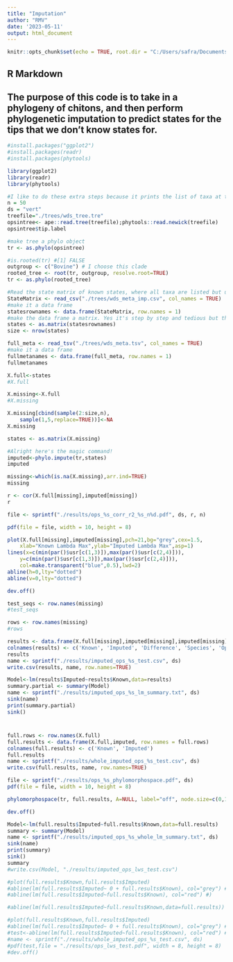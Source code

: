 ```yaml
---
title: "Imputation"
author: "RMV"
date: '2023-05-11'
output: html_document
---
```


```r
knitr::opts_chunk$set(echo = TRUE, root.dir = "C:/Users/safra/Documents/GitHub/vizphiz/phylo_imputation/trees")
```

## R Markdown

## The purpose of this code is to take in a phylogeny of chitons, and then perform phylogenetic imputation to predict states for the tips that we don't know states for. 

```r
#install.packages("ggplot2")
#install.packages(readr)
#install.packages(phytools)

library(ggplot2)
library(readr)
library(phytools)
```

```r
#I like to do these extra steps because it prints the list of taxa at the end and that's helpful for inevitable errors of "WAH THEY DON'T MATCH". Also, apparently the person who wrote this decided phylogenies can't have quotes. Like normal goddamn newick files have? Yeah, delete all those. Just do a control find for ' on your phylogeny because they all have to go. The fuck?
n = 50
ds = "vert"
treefile="./trees/wds_tree.tre"
opsintree<- ape::read.tree(treefile);phytools::read.newick(treefile)
opsintree$tip.label

#make tree a phylo object
tr <- as.phylo(opsintree)

```

```r
#is.rooted(tr) #[1] FALSE
outgroup <- c("Bovine") # I choose this clade
rooted_tree <- root(tr, outgroup, resolve.root=TRUE)
tr <- as.phylo(rooted_tree)
```

```r
#Read the state matrix of known states, where all taxa are listed but unknown states are filled in as NA. Note that you can have 0 as a state, but that's not the same as "we don't know". The first column is taxa in the exact format as the tiplabels of your tree. Down to the last space.
StateMatrix <- read_csv("./trees/wds_meta_imp.csv", col_names = TRUE)
#make it a data frame
statesrownames <- data.frame(StateMatrix, row.names = 1)
#make the data frame a matrix. Yes it's step by step and tedious but then you can check what went wrong.
states <- as.matrix(statesrownames)
size <- nrow(states)
```

```r
full_meta <- read_tsv("./trees/wds_meta.tsv", col_names = TRUE)
#make it a data frame
fullmetanames <- data.frame(full_meta, row.names = 1)
fullmetanames
```


```r
X.full<-states
#X.full
```

```r
X.missing<-X.full
#X.missing
```

```r
X.missing[cbind(sample(2:size,n),
    sample(1,5,replace=TRUE))]<-NA
X.missing
```

```r
states <- as.matrix(X.missing)
```


```r
#Alright here's the magic command!
imputed<-phylo.impute(tr,states)
imputed
```

```r

missing<-which(is.na(X.missing),arr.ind=TRUE)
missing
```


```r
r <- cor(X.full[missing],imputed[missing])
r
```

```r
file <- sprintf("./results/ops_%s_corr_r2_%s_n%d.pdf", ds, r, n)

pdf(file = file, width = 10, height = 8)

plot(X.full[missing],imputed[missing],pch=21,bg="grey",cex=1.5,
    xlab="Known Lambda Max",ylab="Imputed Lambda Max",asp=1)
lines(x=c(min(par()$usr[c(1,3)]),max(par()$usr[c(2,4)])),
    y=c(min(par()$usr[c(1,3)]),max(par()$usr[c(2,4)])),
    col=make.transparent("blue",0.5),lwd=2)
abline(h=0,lty="dotted")
abline(v=0,lty="dotted")

dev.off()

```
```r
test_seqs <- row.names(missing)
#test_seqs
```

```r
rows <- row.names(missing)
#rows
```

```r
results <- data.frame(X.full[missing],imputed[missing],imputed[missing]-X.full[missing],fullmetanames[test_seqs,2:4], row.names = rows)
colnames(results) <- c('Known', 'Imputed', 'Difference', 'Species', 'Opsin_Family', 'Accession')
results
name <- sprintf("./results/imputed_ops_%s_test.csv", ds)
write.csv(results, name, row.names=TRUE)
```

```r
Model<-lm(results$Imputed~results$Known,data=results)
summary.partial <- summary(Model)
name <- sprintf("./results/imputed_ops_%s_lm_summary.txt", ds)
sink(name)
print(summary.partial)
sink()  
```

# ###################################

```r
full.rows <- row.names(X.full)
full.results <- data.frame(X.full,imputed, row.names = full.rows)
colnames(full.results) <- c('Known', 'Imputed')
full.results
name <- sprintf("./results/whole_imputed_ops_%s_test.csv", ds)
write.csv(full.results, name, row.names=TRUE)

```

```r
file <- sprintf("./results/ops_%s_phylomorphospace.pdf", ds)
pdf(file = file, width = 10, height = 8)

phylomorphospace(tr, full.results, A=NULL, label="off", node.size=c(0,1.5))

dev.off()

```

```r
Model<-lm(full.results$Imputed~full.results$Known,data=full.results)
summary <- summary(Model)
name <- sprintf("./results/imputed_ops_%s_whole_lm_summary.txt", ds)
sink(name)
print(summary)
sink()  
summary
#write.csv(Model, "./results/imputed_ops_lws_test.csv")
```

```r
#plot(full.results$Known,full.results$Imputed)
#abline(lm(full.results$Imputed~ 0 + full.results$Known), col="grey") # regression line (y~x)
#abline(lm(full.results$Imputed~full.results$Known), col="red") #)

#abline(lm(full.results$Imputed~full.results$Known,data=full.results))
```
```r
#plot(full.results$Known,full.results$Imputed)
#abline(lm(full.results$Imputed~ 0 + full.results$Known), col="grey") # regression line (y~x)
#test<-abline(lm(full.results$Imputed~full.results$Known), col="red") # regression line (y~x)
#name <- sprintf("./results/whole_imputed_ops_%s_test.csv", ds)
#pdf(test,file = "./results/ops_lws_test.pdf", width = 8, height = 8)
#dev.off()

```
